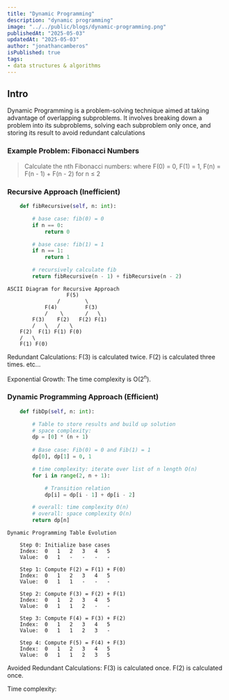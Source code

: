 ```yaml
---
title: "Dynamic Programming"
description: "dynamic programming"
image: "../../public/blogs/dynamic-programming.png"
publishedAt: "2025-05-03"
updatedAt: "2025-05-03" 
author: "jonathancamberos"
isPublished: true
tags: 
- data structures & algorithms
---
```



## Intro

Dynamic Programming is a problem-solving technique aimed at taking advantage 
of overlapping subproblems. It involves breaking down a problem into its subproblems,
solving each subproblem only once, and storing its result to avoid redundant calculations

### Example Problem: Fibonacci Numbers
 

> Calculate the nth Fibonacci numbers: 
> where F(0) = 0, F(1) = 1, F(n) = F(n - 1) + F(n - 2) for n &leq; 2


### Recursive Approach (Inefficient)
```python
    def fibRecursive(self, n: int):

        # base case: fib(0) = 0
        if n == 0:
            return 0

        # base case: fib(1) = 1
        if n == 1:
            return 1

        # recursively calculate fib 
        return fibRecursive(n - 1) + fibRecursive(n - 2)
```
```
ASCII Diagram for Recursive Approach
                   F(5)
                /        \
            F(4)         F(3)
            /    \       /   \
        F(3)    F(2)   F(2) F(1)
        /   \   /   \     
    F(2)  F(1) F(1) F(0)
    /   \
    F(1) F(0)
```

Redundant Calculations:
F(3) is calculated twice.
F(2) is calculated three times.
etc...

Exponential Growth:
The time complexity is O(2<sup>n</sup>).


### Dynamic Programming Approach (Efficient)
```python
    def fibDp(self, n: int):

        # Table to store results and build up solution
        # space complexity: 
        dp = [0] * (n + 1) 
        
        # Base case: Fib(0) = 0 and Fib(1) = 1
        dp[0], dp[1] = 0, 1

        # time complexity: iterate over list of n length O(n)
        for i in range(2, n + 1):

            # Transition relation
            dp[i] = dp[i - 1] + dp[i - 2]  

        # overall: time complexity O(n)
        # overall: space complexity O(n)
        return dp[n]
```
```
Dynamic Programming Table Evolution

    Step 0: Initialize base cases
    Index:  0   1   2   3   4   5
    Value:  0   1   -   -   -   -

    Step 1: Compute F(2) = F(1) + F(0)
    Index:  0   1   2   3   4   5
    Value:  0   1   1   -   -   -

    Step 2: Compute F(3) = F(2) + F(1)
    Index:  0   1   2   3   4   5
    Value:  0   1   1   2   -   -

    Step 3: Compute F(4) = F(3) + F(2)
    Index:  0   1   2   3   4   5
    Value:  0   1   1   2   3   -

    Step 4: Compute F(5) = F(4) + F(3)
    Index:  0   1   2   3   4   5
    Value:  0   1   1   2   3   5
```

Avoided Redundant Calculations:
F(3) is calculated once.
F(2) is calculated once.

Time complexity: 